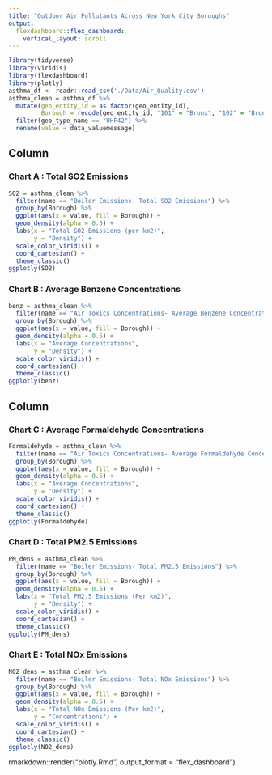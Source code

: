 ```yaml
---
title: "Outdoor Air Pollutants Across New York City Boroughs"
output:
  flexdashboard::flex_dashboard:
    vertical_layout: scroll
---
```


```r
library(tidyverse)
library(viridis)
library(flexdashboard)
library(plotly)
asthma_df <- readr::read_csv('./Data/Air_Quality.csv')
asthma_clean = asthma_df %>%
  mutate(geo_entity_id = as.factor(geo_entity_id),
         Borough = recode(geo_entity_id, "101" = "Bronx", "102" = "Bronx", "103" = "Bronx", "104" = "Bronx", "105" = "Bronx", "106" = "Bronx", "107" = "Bronx", "201" = "Brooklyn", "202" = "Brooklyn", "203" = "Brooklyn", "204" = "Brooklyn", "205" = "Brooklyn", "206" = "Brooklyn", "207" = "Brooklyn", "208" = "Brooklyn", "209" = "Brooklyn", "210" = "Brooklyn", "211" = "Brooklyn", "301" = "Manhattan", "302" = "Manhattan", "303" = "Manhattan", "304" = "Manhattan", "305" = "Manhattan", "306" = "Manhattan", "307" = "Manhattan", "308" = "Manhattan", "309" = "Manhattan", "310" = "Manhattan", "401" = "Queens", "402" = "Queens", "403" = "Queens", "404" = "Queens", "405" = "Queens", "406" = "Queens", "407" = "Queens", "408" = "Queens", "409" = "Queens", "410" = "Queens", "501" = "Staten Island", "502" = "Staten Island", "503" = "Staten Island", "504" = "Staten Island")) %>%
  filter(geo_type_name == "UHF42") %>%
  rename(value = data_valuemessage)
```

Column {data-width=650}
-----------------------------------------------------------------------

### Chart A : Total SO2 Emissions 

```r
SO2 = asthma_clean %>% 
  filter(name == "Boiler Emissions- Total SO2 Emissions") %>%
  group_by(Borough) %>%
  ggplot(aes(x = value, fill = Borough)) +
  geom_density(alpha = 0.5) +
  labs(x = "Total SO2 Emissions (per km2)",
       y = "Density") + 
  scale_color_viridis() +
  coord_cartesian() +
  theme_classic()
ggplotly(SO2)
```

### Chart B : Average Benzene Concentrations

```r
benz = asthma_clean %>% 
  filter(name == "Air Toxics Concentrations- Average Benzene Concentrations") %>%
  group_by(Borough) %>%
  ggplot(aes(x = value, fill = Borough)) +
  geom_density(alpha = 0.5) +
  labs(x = "Average Concentrations",
       y = "Density") + 
  scale_color_viridis() +
  coord_cartesian() +
  theme_classic()
ggplotly(benz)
```

Column {data-width=350}
-----------------------------------------------------------------------
### Chart C : Average Formaldehyde Concentrations

```r
Formaldehyde = asthma_clean %>% 
  filter(name == "Air Toxics Concentrations- Average Formaldehyde Concentrations") %>%
  group_by(Borough) %>%
  ggplot(aes(x = value, fill = Borough)) +
  geom_density(alpha = 0.5) + 
  labs(x = "Average Concentrations",
       y = "Density") + 
  scale_color_viridis() +
  coord_cartesian() +
  theme_classic()
ggplotly(Formaldehyde)
```

### Chart D : Total PM2.5 Emissions

```r
PM_dens = asthma_clean %>% 
  filter(name == "Boiler Emissions- Total PM2.5 Emissions") %>%
  group_by(Borough) %>%
  ggplot(aes(x = value, fill = Borough)) +
  geom_density(alpha = 0.5) +
  labs(x = "Total PM2.5 Emissions (Per km2)",
       y = "Density") + 
  scale_color_viridis() +
  coord_cartesian() +
  theme_classic()
ggplotly(PM_dens)
```

### Chart E : Total NOx Emissions

```r
NO2_dens = asthma_clean %>% 
  filter(name == "Boiler Emissions- Total NOx Emissions") %>%
  group_by(Borough) %>%
  ggplot(aes(x = value, fill = Borough)) +
  geom_density(alpha = 0.5) +
  labs(x = "Total NOx Emissions (Per km2)",
       y = "Concentrations") + 
  scale_color_viridis() +
  coord_cartesian() +
  theme_classic()
ggplotly(NO2_dens)
```

rmarkdown::render("plotly.Rmd", output_format = "flex_dashboard")
